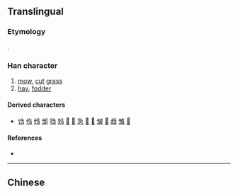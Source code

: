 {{also|芻}}
==Translingual==

===Etymology===
{{Han simp}}.

===Han character===
{{Han char|rn=18|rad=刀|as=03|sn=5|four=2717<sub>7</sub>|canj=弓尸一 (NSM)|ids=⿱[[⺈]][[彐]]}}

# [[mow]], [[cut]] [[grass]]
# [[hay]], [[fodder]]

====Derived characters====
* [[诌]] [[㑇]] [[绉]] [[邹]] [[驺]] [[㛀]] [[𪺸]] [[𫇴]] [[急]] [[𫀬]] [[𫓮]] [[皱]] [[𥬠]] [[趋]] [[雏]] [[𩿿]]

====References====
* {{Han ref|kx=0137.021|hdz=10323.120|uh=520D|ud=21005}}

----
==Chinese==
{{zh-see|芻}}